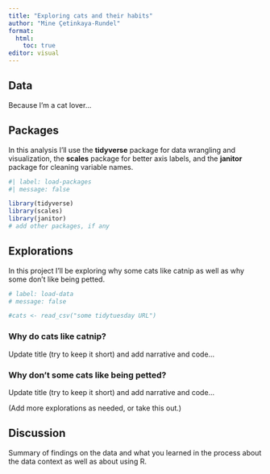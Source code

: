 ```yaml
---
title: "Exploring cats and their habits"
author: "Mine Çetinkaya-Rundel"
format: 
  html:
    toc: true
editor: visual
---
```


## Data

Because I'm a cat lover...

## Packages

In this analysis I'll use the **tidyverse** package for data wrangling and visualization, the **scales** package for better axis labels, and the **janitor** package for cleaning variable names.

```r
#| label: load-packages
#| message: false

library(tidyverse)
library(scales)
library(janitor)
# add other packages, if any
```

## Explorations

In this project I'll be exploring why some cats like catnip as well as why some don't like being petted.

```r
# label: load-data
# message: false

#cats <- read_csv("some tidytuesday URL")
```

### Why do cats like catnip?

Update title (try to keep it short) and add narrative and code...

### Why don't some cats like being petted?

Update title (try to keep it short) and add narrative and code...

(Add more explorations as needed, or take this out.)

## Discussion

Summary of findings on the data and what you learned in the process about the data context as well as about using R.
